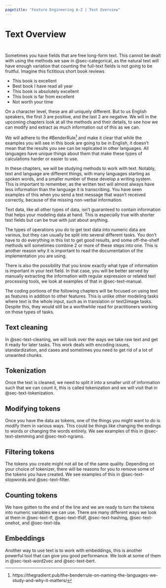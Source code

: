 ```yaml
---
pagetitle: "Feature Engineering A-Z | Text Overview"
---
```


# Text Overview {#sec-text}

::: {style="visibility: hidden; height: 0px;"}
## Text Overview
:::

Sometimes you have fields that are free long-form text. This cannot be dealt with using the methods we saw in @sec-categorical, as the natural text will have enough variation that counting the full-text fields is not going to be fruitful. Imagine this fictitious short book reviews

- This book is excellent
- Best book I have read all year
- This book is absolutely excellent
- This book is far from excellent
- Not worth your time

On a character level, these are all uniquely different. But to us English speakers, the first 3 are positive, and the last 2 are negative. We will in the upcoming chapters look at all the methods and their details, to see how we can modify and extract as much information out of this as we can.

We will adhere to the #BenderRule[^1] and make it clear that while the examples you will see in this book are going to be in English, it doesn't mean that the results you see can be replicated in other languages. All languages have unique things about them that make these types of calculations harder or easier to use.

[^1]: https://thegradient.pub/the-benderrule-on-naming-the-languages-we-study-and-why-it-matters/

In these chapters, we will be studying methods to work with text. Notably, text and language are different things, with many languages starting as spoken words, and a smaller number of these develop a writing system. This is important to remember, as the written text will almost always have less information than the language it is transcribing. You have seen examples of this when you send a text message that wasn't received correctly, because of the missing non-verbal information.

Text data, like all other types of data, isn't guaranteed to contain information that helps your modeling data at hand. This is especially true with shorter text fields but can be true with just about anything. 

The types of operations you do to get text data into numeric data are various, but they can usually be split into several different tasks. You don't have to do everything in this list to get good results, and some off-the-shelf methods will sometimes combine 2 or more of these steps into one. This is another reason why it is important to read the documentation of the implementation you are using. 

There is also the possibility that you know exactly what type of information is important in your text field. In that case, you will be better served by manually extracting the information with regular expression or related text processing tools, we look at examples of that in @sec-text-manual.

The coding portions of the following chapters will be focused on using text as features in addition to other features. This is unlike other modeling tasks where text is the whole input, such as in translation or text2image tasks. Despite this, they would still be a worthwhile read for practitioners working on those types of tasks.

## Text cleaning

In @sec-text-cleaning, we will look over the ways we take raw text and get it ready for later tasks. This work deals with encoding issues, standardization, and cases and sometimes you need to get rid of a lot of unwanted chunks.

## Tokenization

Once the text is cleaned, we need to split it into a smaller unit of information such that we can count it, this is called tokenization and we will visit that in @sec-text-tokenization.

## Modifying tokens

Once you have the data as tokens, one of the things you might want to do is modify them in various ways. This could be things like changing the endings to words or changing the words entirely. We see examples of this in @sec-text-stemming and @sec-text-ngrams.

## Filtering tokens

The tokens you create might not all be of the same quality. Depending on your choice of tokenizer, there will be reasons for you to remove some of the tokens you have created. We see examples of this in @sec-text-stopwords and @sec-text-filter.

## Counting tokens

We have gotten to the end of the line and we are ready to turn the tokens into numeric variables we can use. There are many different ways we look at them in @sec-text-tf, @sec-text-tfidf, @sec-text-hashing, @sec-text-onehot, and @sec-text-lda.

## Embeddings

Another way to use text is to work with embeddings, this is another powerful tool that can give you good performance. We look at some of them in @sec-text-word2vec and @sec-text-bert.

